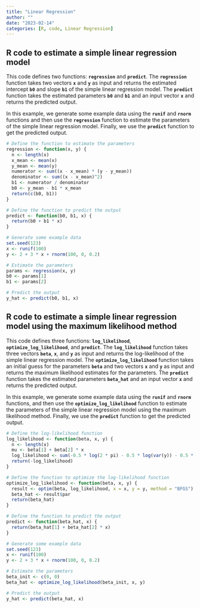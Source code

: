 ```yaml
---
title: "Linear Regression"
author: ""
date: "2023-02-14"
categories: [R, code, Linear Regression]
---
```


## R code to estimate a simple linear regression model

This code defines two functions: **`regression`** and **`predict`**. The **`regression`** function takes two vectors **`x`** and **`y`** as input and returns the estimated intercept **`b0`** and slope **`b1`** of the simple linear regression model. The **`predict`** function takes the estimated parameters **`b0`** and **`b1`** and an input vector **`x`** and returns the predicted output.

In this example, we generate some example data using the **`runif`** and **`rnorm`** functions and then use the **`regression`** function to estimate the parameters of the simple linear regression model. Finally, we use the **`predict`** function to get the predicted output.

```r
# Define the function to estimate the parameters
regression <- function(x, y) {
  n <- length(x)
  x_mean <- mean(x)
  y_mean <- mean(y)
  numerator <- sum((x - x_mean) * (y - y_mean))
  denominator <- sum((x - x_mean)^2)
  b1 <- numerator / denominator
  b0 <- y_mean - b1 * x_mean
  return(c(b0, b1))
}

# Define the function to predict the output
predict <- function(b0, b1, x) {
  return(b0 + b1 * x)
}

# Generate some example data
set.seed(123)
x <- runif(100)
y <- 2 + 3 * x + rnorm(100, 0, 0.2)

# Estimate the parameters
params <- regression(x, y)
b0 <- params[1]
b1 <- params[2]

# Predict the output
y_hat <- predict(b0, b1, x)

```

## R code to estimate a simple linear regression model using the maximum likelihood method

This code defines three functions: **`log_likelihood`**, **`optimize_log_likelihood`**, and **`predict`**. The **`log_likelihood`** function takes three vectors **`beta`**, **`x`**, and **`y`** as input and returns the log-likelihood of the simple linear regression model. The **`optimize_log_likelihood`** function takes an initial guess for the parameters **`beta`** and two vectors **`x`** and **`y`** as input and returns the maximum likelihood estimates for the parameters. The **`predict`** function takes the estimated parameters **`beta_hat`** and an input vector **`x`** and returns the predicted output.

In this example, we generate some example data using the **`runif`** and **`rnorm`** functions, and then use the **`optimize_log_likelihood`** function to estimate the parameters of the simple linear regression model using the maximum likelihood method. Finally, we use the **`predict`** function to get the predicted output.

```r
# Define the log-likelihood function
log_likelihood <- function(beta, x, y) {
  n <- length(x)
  mu <- beta[1] + beta[2] * x
  log_likelihood <- sum(-0.5 * log(2 * pi) - 0.5 * log(var(y)) - 0.5 * ((y - mu)^2)/var(y))
  return(-log_likelihood)
}

# Define the function to optimize the log-likelihood function
optimize_log_likelihood <- function(beta, x, y) {
  result <- optim(beta, log_likelihood, x = x, y = y, method = "BFGS")
  beta_hat <- result$par
  return(beta_hat)
}

# Define the function to predict the output
predict <- function(beta_hat, x) {
  return(beta_hat[1] + beta_hat[2] * x)
}

# Generate some example data
set.seed(123)
x <- runif(100)
y <- 2 + 3 * x + rnorm(100, 0, 0.2)

# Estimate the parameters
beta_init <- c(0, 0)
beta_hat <- optimize_log_likelihood(beta_init, x, y)

# Predict the output
y_hat <- predict(beta_hat, x)

```
